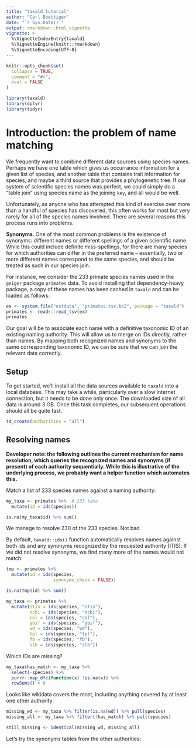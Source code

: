 ```yaml
---
title: "taxald tutorial"
author: "Carl Boettiger"
date: "`r Sys.Date()`"
output: rmarkdown::html_vignette
vignette: >
  %\VignetteIndexEntry{taxald}
  %\VignetteEngine{knitr::rmarkdown}
  %\VignetteEncoding{UTF-8}
---
```


```r
knitr::opts_chunk$set(
  collapse = TRUE,
  comment = "#>",
  eval = FALSE
)
```



```r
library(taxald)
library(dplyr)
library(tidyr)
```



# Introduction: the problem of name matching

We frequently want to combine different data sources using species names.  Perhaps we have one table which gives us occurrance information for a given list of species, and another table that contains trait information for species, and maybe a third source that provides a phylogenetic tree.  If our system of scientific species names was perfect, we could simply do a "table join" using species name as the joining `key`, and all would be well. 

Unfortunately, as anyone who has attempted this kind of exercise over more than a handful of species has discovered, this often works for most but very rarely for all of the species names involved.  There are several reasons this process runs into problems.  

**Synonyms**.  One of the most common problems is the existence of synonyms: different names or different spellings of a given scientific name.  While this could include definite miss-spellings, for there are many species for which authorities can differ in the preferred name -- essentially, two or more different names correspond to the same species, and should be treated as such in our species join.  


For instance, we consider the 233 primate species names used in the `geiger` package `primates` data.  To avoid installing that dependency-heavy package, a copy of these names has been cached in `taxald` and can be loaded as follows: 

```r
ex <- system.file("extdata", "primates.tsv.bz2", package = "taxald")
primates <- readr::read_tsv(ex)
primates
```

Our goal will be to associate each name with a definitive taxonomic ID of an existing naming authority.  This will allow us to merge on IDs directly, rather than names.  By mapping both recognized names and synonyms to the same corresponding taxonomic ID, we can be sure that we can join the relevant data correctly.


## Setup

To get started, we'll install all the data sources available to `taxald` into a local database. This may take a while, particularly over a slow internet connection, but it needs to be done only once.  The downloaded size of all data is around 3 GB.  Once this task completes, our subsequent operations should all be quite fast.  

```r
td_create(authorities = "all")
```


## Resolving names

**Developer note: the following outlines the current mechanism for name resolution, which queries the recognized names and synonyms (if present) of each authority sequentially.  While this is illustrative of the underlying process, we probably want a helper function which automates this.**

Match a list of 233 species names against a naming authority:  


```r
my_taxa <- primates %>%  # 233 taxa
  mutate(id = ids(species)) 

is.na(my_taxa$id) %>% sum()
```
We manage to resolve 230 of the 233 species.  Not bad.  


By default, `taxald::ids()` function automatically resolves names against both ids and any synonyms recognized by the requested authority (ITIS). If we did not resolve synonyms, we find many more of the names would not match: 

```r
tmp <- primates %>%  
  mutate(id = ids(species, 
                  synonyms_check = FALSE)) 

is.na(tmp$id) %>% sum()
```




```r

my_taxa <- primates %>%  
  mutate(itis = ids(species, "itis"),
         ncbi = ids(species, "ncbi"),
         col = ids(species, "col"),
         gbif = ids(species, "gbif"),
         wd = ids(species, "wd"),
         tpl = ids(species, "tpl"),
         fb = ids(species, "fb"),
         slb = ids(species, "slb")) 

```

Which IDs are missing?

```r
my_taxa$has_match <- my_taxa %>% 
  select(-species) %>%
  purrr::map_dfc(function(x) !is.na(x)) %>% 
  rowSums() > 0
```

Looks like wikidata covers the most, including anything covered by at least one other authority: 

```r
missing_wd <- my_taxa %>% filter(is.na(wd)) %>% pull(species)
missing_all <- my_taxa %>% filter(!has_match) %>% pull(species)

still_missing <- identical(missing_wd, missing_all)

```

Let's try the synonyms tables from the other authorities: 
